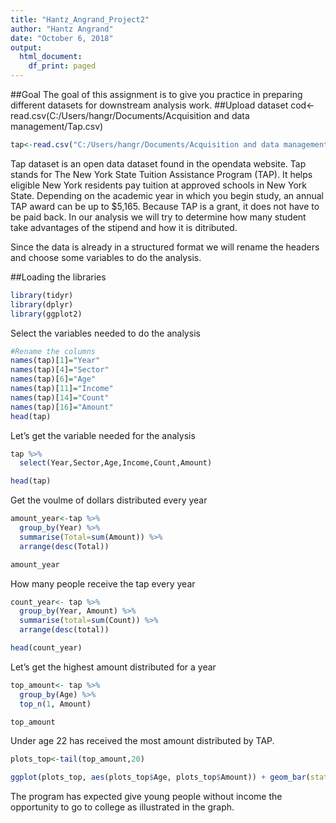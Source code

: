 ---
title: "Hantz_Angrand_Project2"
author: "Hantz Angrand"
date: "October 6, 2018"
output:
  html_document:
    df_print: paged
---
##Goal
The goal of this assignment is to give you practice in preparing different datasets for downstream analysis work.
##Upload dataset
cod<-read.csv(C:/Users/hangr/Documents/Acquisition and data management/Tap.csv)

```{r}
tap<-read.csv("C:/Users/hangr/Documents/Acquisition and data management/Tap.csv")

```

Tap dataset is an open data dataset found in the opendata website.   Tap stands for The New York State Tuition Assistance Program (TAP). It helps eligible New York residents pay tuition at approved schools in New York State. Depending on the academic year in which you begin study, an annual TAP award can be up to $5,165. Because TAP is a grant, it does not have to be paid back.  In our analysis we will try to determine how many student take advantages of the stipend and how it is ditributed.

Since the data is already in a structured format we will rename the headers and choose some variables to do the analysis.

##Loading the libraries
```{r}
library(tidyr)
library(dplyr)
library(ggplot2)
```
Select the variables needed to do the analysis

```{r}
#Rename the columns
names(tap)[1]="Year"
names(tap)[4]="Sector"
names(tap)[6]="Age"
names(tap)[11]="Income"
names(tap)[14]="Count"
names(tap)[16]="Amount"
head(tap)
```
Let's get the variable needed for the analysis
```{r}
tap %>%
  select(Year,Sector,Age,Income,Count,Amount)

head(tap)
```

Get the voulme of dollars distributed every year
```{r}
amount_year<-tap %>%
  group_by(Year) %>%
  summarise(Total=sum(Amount)) %>%
  arrange(desc(Total))

amount_year
```

How many people receive the tap every year
```{r}
count_year<- tap %>%
  group_by(Year, Amount) %>%
  summarise(total=sum(Count)) %>%
  arrange(desc(total))

head(count_year)
```

Let's get the highest amount distributed for a year
```{r}
top_amount<- tap %>%
  group_by(Age) %>%
  top_n(1, Amount)

top_amount
```

Under age 22 has received the most amount distributed by TAP.
```{r}
plots_top<-tail(top_amount,20)

ggplot(plots_top, aes(plots_top$Age, plots_top$Amount)) + geom_bar(stat="identity")
```

The program has expected give young people without income the opportunity to go to college as illustrated in the graph.






